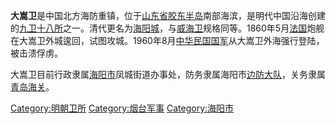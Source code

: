 '''大嵩卫'''是中国北方海防重镇，位于[[山东省|山东省]][[胶东半岛|胶东半岛]]南部海滨，是明代中国沿海创建的[[衛所制|九卫十八所]]之一。清代更名为[[海阳城|海阳城]]，与[[威海卫|威海卫]]规格同等。1860年5月[[法国|法国]]炮舰在大嵩卫外城逡回，试图攻城。1960年8月[[中华民国国军|中华民国国军]]从大嵩卫外海强行登陆，被击溃俘虏。

大嵩卫目前行政隶属[[海阳市|海阳市]]凤城街道办事处，防务隶属海阳市[[边防大队|边防大队]]，关务隶属[[青岛海关|青岛海关]]。

[[Category:明朝卫所|Category:明朝卫所]]
[[Category:烟台军事|Category:烟台军事]]
[[Category:海阳市|Category:海阳市]]